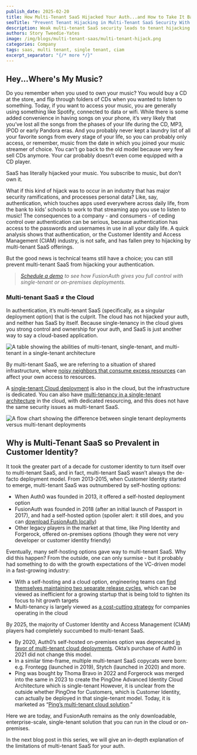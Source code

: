 ```yaml
---
publish_date: 2025-02-20
title: How Multi-Tenant SaaS Hijacked Your Auth...and How to Take It Back
seoTitle: "Prevent Tenant Hijacking in Multi-Tenant SaaS Security With Better Auth"
description: Weak multi-tenant SaaS security leads to tenant hijacking. This guide explains better authentication design to protect users and prevent tenant impersonation.
authors: Story Tweedie-Yates
image: /img/blogs/multi-tenant-saas/multi-tenant-hijack.png
categories: Company
tags: saas, multi tenant, single tenant, ciam
excerpt_separator: "{/* more */}"
---
```


## Hey...Where's My Music?

Do you remember when you used to own your music? You would buy a CD at the store, and flip through folders of CDs when you wanted to listen to something. Today, if you want to access your music, you are generally using something like Spotify, connected to data or wifi. While there is some added convenience in having songs on your phone, it’s very likely that you’ve lost all the songs from the phases of your life during the CD, MP3, IPOD or early Pandora eras. And you probably never kept a laundry list of all your favorite songs from every stage of your life, so you can probably only access, or remember, music from the date in which you joined your music streamer of choice. You can’t go back to the old model because very few sell CDs anymore. Your car probably doesn’t even come equipped with a CD player.

SaaS has literally hijacked your music. You subscribe to music, but don’t own it.

What if this kind of hijack was to occur in an industry that has major security ramifications, and processes personal data? Like, say, authentication, which touches apps used everywhere across daily life, from the bank to kids’ schools to work to that streaming app you use to listen to music! The consequences to a company - and consumers - of ceding control over authentication can be serious, because authentication has access to the passwords and usernames in use in all your daily life. A quick analysis shows that authentication, or the Customer Identity and Access Management (CIAM) industry, is not safe, and has fallen prey to hijacking by multi-tenant SaaS offerings.

But the good news is technical teams still have a choice; you can still prevent multi-tenant SaaS from hijacking your authentication.

> _[Schedule a demo](/contact) to see how FusionAuth gives you full control with single-tenant or on-premises deployments._

### Multi-tenant SaaS ≠ the Cloud

In authentication, it’s multi-tenant SaaS (specifically, as a singular deployment option) that is the culprit. The cloud has not hijacked your auth, and neither has SaaS by itself. Because single-tenancy in the cloud gives you strong control and ownership for your auth, and SaaS is just another way to say a cloud-based application.

![A table showing the abilities of multi-tenant, single-tenant, and multi-tenant in a single-tenant architecture](/img/blogs/multi-tenant-saas/auth-hijack-table.png)

By multi-tenant SaaS, we are referring to a situation of shared infrastructure, where [noisy neighbors that consume excess resources](https://www.inngest.com/blog/fixing-multi-tenant-queueing-concurrency-problems) can affect your own access to resources.

A [single-tenant Cloud deployment](/resources/fusionauth-single-tenant-vs-multi-tenant.pdf) is also in the cloud, but the infrastructure is dedicated. You can also have [multi-tenancy in a single-tenant architecture](/blog/multi-tenancy-in-a-single-tenant-architecture) in the cloud, with dedicated resourcing, and this does not have the same security issues as multi-tenant SaaS.

![A flow chart showing the difference between single tenant deployments versus multi-tenant deployments](/img/blogs/multi-tenant-saas/single-vs-multi.png)

## Why is Multi-Tenant SaaS so Prevalent in Customer Identity?

It took the greater part of a decade for customer identity to turn itself over to multi-tenant SaaS, and in fact, multi-tenant SaaS wasn’t always the de-facto deployment model. From 2013-2015, when Customer Identity started to emerge, multi-tenant SaaS was outnumbered by self-hosting options:

- When Auth0 was founded in 2013, it offered a self-hosted deployment option
- FusionAuth was founded in 2018 (after an initial launch of Passport in 2017), and had a self-hosted option (spoiler alert: it still does, and you can [download FusionAuth locally](/get-started))
- Other legacy players in the market at that time, like Ping Identity and Forgerock, offered on-premises options (though they were not very developer or customer identity friendly)

Eventually, many self-hosting options gave way to multi-tenant SaaS. Why did this happen? From the outside, one can only surmise - but it probably had something to do with the growth expectations of the VC-driven model in a fast-growing industry:

- With a self-hosting and a cloud option, engineering teams can [find themselves maintaining two separate release cycles](https://www.uipath.com/blog/product-and-updates/simplifying-update-cycle-with-annual-self-host-releases), which can be viewed as inefficient for a growing startup that is being told to tighten its focus to hit growth targets
- Multi-tenancy is largely viewed as [a cost-cutting strategy](https://supertokens.medium.com/how-we-used-multi-tenancy-to-cut-our-aws-costs-by-50-9e3f68cf5414) for companies operating in the cloud

By 2025, the majority of Customer Identity and Access Management (CIAM) players had completely succumbed to multi-tenant SaaS.

- By 2020, Auth0’s self-hosted on-premises option was deprecated [in favor of multi-tenant cloud deployments](https://auth0.com/blog/auth0-architecture-running-in-multiple-cloud-providers-and-regions/). Okta’s purchase of Auth0 in 2021 did not change this model.
- In a similar time-frame, multiple multi-tenant SaaS copycats were born: e.g. Frontegg (launched in 2019), Stytch (launched in 2020) and more.
- Ping was bought by Thoma Bravo in 2022 and Forgerock was merged into the same in 2023 to create the PingOne Advanced Identity Cloud Architecture which is single-tenant However, it is unclear from the outside whether PingOne for Customers, which is Customer Identity, can actually be deployed in that single-tenant model. Today, it is marketed as “[Ping’s multi-tenant cloud solution](https://www.pingidentity.com/en/resources/blog/post/single-tenant-vs-multi-tenant-architecture.html#Single-Tenant-vs-Multi-Tenant-Which-is-Better).”

Here we are today, and FusionAuth remains as the only downloadable, enterprise-scale, single-tenant solution that you can run in the cloud or on-premises.

In the next blog post in this series, we will give an in-depth explanation of the limitations of multi-tenant SaaS for your auth.
